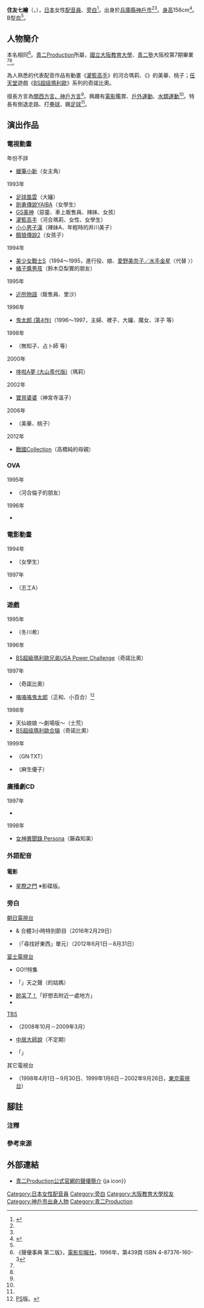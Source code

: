 {{multiple issues|
{{Notability Unreferenced|time=2016-08-24T04:41:57+00:00}}
{{Primarysources|time=2016-08-24T04:41:57+00:00}}
}}
{{noteTA|G1=Anime}}
{{配音員
|姓名= 住友七繪
|圖片= 
|尺寸= 
|替代= 
|簡介= 
|本名= 同上
|外文名= 住友 七絵
|外文= ja
|羅馬拼音= 
|英文名= 
|暱稱= 
|藝名= 
|國籍= 
|籍貫= 
|出生地= 
|出身地= {{JPN}}[[兵庫縣|兵庫縣]][[神戶市|神戶市]]
|死歿地= 
|出生名= 
|生年= 
|生月= 7
|生日= 27
|歿年= 
|歿月= 
|歿日= 
|血型= B型
|配演語言= 
|教育程度= 
|母校= [[大阪教育大學|大阪教育大學]]
|所屬= [[青二製作|青二Production]]
|宗教信仰= 
|配偶= 
|活躍年代= 
|出道作= 
|代表作= '''動畫'''<br />河合瑪莉（[[灌籃高手|灌籃高手]]）<br />美華、桃子（{{link-ja|erico|erico|erico}}）<hr />'''遊戲'''<br />奇諾比奧（[[超级馬里奥兄弟USA|BS超级瑪利歐]]系列）
|網站= 
|其他= 
|module= {{japanese|embed=yes|住友 七絵|すみとも ななえ|Sumitomo Nanae}}
}}
'''住友七繪'''（{{lang-ja|住友七絵}}，{{bd||7月27日<ref name="aoni-pro">{{Cite web|date=|url=https://www.aoni.co.jp/search/sumitomo-nanae.html|title=青二Production公式官網的聲優簡介|work=|author=|publisher=[[青二製作|青二Production]]|accessdate=2016-08-24|language=ja|archive-date=|archive-url=|dead-url=no}}</ref><ref name="goo人名事典">{{Cite web|url=https://dictionary.goo.ne.jp/word/person/住友七絵/|script-title=ja:住友七絵（すみともななえ）の解説|publisher=goo人名事典|accessdate=2019-12-08|language=ja|archive-date=2020-10-11|archive-url=https://web.archive.org/web/20201011093344/https://dictionary.goo.ne.jp/word/person/%E4%BD%8F%E5%8F%8B%E4%B8%83%E7%B5%B5/|dead-url=no}}</ref>||}}），[[日本|日本]]女性[[配音員|配音員]]、[[旁白|旁白]]<ref name="タレントデータバンク">{{Cite web|url=https://www.talent-databank.co.jp/search/t2000046237|script-title=ja:住友 七絵|work=Talent Date Bank|accessdate=2019-12-08|language=ja|archive-date=2020-10-26|archive-url=https://web.archive.org/web/20201026191805/https://www.talent-databank.co.jp/search/t2000046237|dead-url=no}}</ref>。出身於[[兵庫縣|兵庫縣]][[神戶市|神戶市]]<ref name="aoni-pro" /><ref name="goo人名事典" />。[[身高|身高]]156cm<ref name="青二プロダクションアーカイブ">{{Cite web|url=https://web.archive.org/web/20150510005228/http://www.aoni.co.jp/actress/sa/sumitomo-nanae.html|title=青二Production公式官網的聲優簡介（存於互聯網檔案館）|publisher=青二Production]|accessdate=2019-12-08|language=ja}}</ref>。B型[[血型|血]]<ref name="青二プロダクションアーカイブ" />。

== 人物簡介 ==
本名相同<ref>《聲優事典 第二版》，[[電影旬報社|電影旬報社]]，1996年，第439頁 ISBN 4-87376-160-3</ref>。[[青二製作|青二Production]]所屬，[[大阪教育大學|國立大阪教育大學]]、[[青二塾|青二塾]]大阪校第7期畢業<ref name="aoni-pro" /><ref name="タレントデータバンク" />。

為人熟悉的代表配音作品有動畫《[[灌籃高手|灌籃高手]]》的河合瑪莉、《{{link-ja|erico|erico|erico}}》的美華、桃子；[[任天堂|任天堂]]遊戲《[[超级馬里奥兄弟USA|BS超级瑪利歐]]》系列的奇諾比奧。

擅長方言為[[近畿方言|關西方言、神戶方言]]<ref name="aoni-pro" />。興趣有[[電影|電影]]鑑賞、[[戶外運動|戶外運動]]、[[水類運動|水類運動]]<ref name="aoni-pro" />。特長有倒退走路、打[[壘球|壘球]]、踢[[足球|足球]]<ref name="aoni-pro" />。

== 演出作品 ==
=== 電視動畫 ===
; 年份不詳
* [[蠟筆小新|蠟筆小新]]（女主角）
; 1993年
* [[足球風雲|足球風雲]]（大嬸）
* [[城市風雲兒|劍勇傳說YAIBA]]（女學生）
* [[GS美神極樂大作戰|GS美神]]（惡靈、車上販售員、辣妹、女孩）
* [[灌籃高手|灌籃高手]]（河合瑪莉、女性、女學生）
* [[小小男子漢|小小男子漢]]（辣妹A、年輕時的井川美子）
* [[餓狼傳說|餓狼傳說2]]（女孩子）
; 1994年
* [[美少女戰士S|美少女戰士S]]（1994～1995，進行役、{{lang|ja|トゲトゲ}}娘、[[愛野美奈子|愛野美奈子／水手金星]]〈代替<!--第163話-->〉）
* [[橘子醬男孩|橘子醬男孩]]（鈴木亞梨實的朋友）
; 1995年
* [[近所物語|近所物語]]（販售員、里沙）
; 1996年
* [[鬼太郎|鬼太郎 (第4作)]]（1996～1997，主婦、裡子、大嬸、魔女、洋子 等）
; 1998年
* {{link-ja|吉本無知子物語|ヨシモトムチッ子物語}}（無知子、占卜師 等）
; 2000年
* [[哆啦A夢_(動畫)|哆啦A夢 (大山羨代版)]]（瑪莉）
; 2002年
* [[天才兒童MAX|寶貝婆婆]]（神宮寺溫子）
; 2006年
* {{link-ja|erico|erico|erico}}（美華、桃子）
; 2012年
* [[戰國Collection|戰國Collection]]（高橋純的母親）

=== OVA ===
; 1995年
* {{link-ja|天氣預報大姊姊|お天気お姉さん (漫画)}}（河合倫子的朋友）
; 1996年
* {{lang|ja|[[炸彈人系列|炸彈人：勇気をありがとう 私が耳になる]]}}

=== 電影動畫 ===
; 1994年
* {{link-ja|灌籃高手 (1994年電影動畫)|スラムダンク (1994年の映画)|劇場版 灌籃高手}}（女學生）
; 1997年
* {{link-ja|地球變動之日|地球が動いた日}}（志工A）

=== 遊戲 ===
; 1995年
* {{link-ja|涼崎偵探事務所事件簿|涼崎探偵事務所ファイル|黑之斷章}}（冬川希）
; 1996年
* [[超級馬里奧兄弟USA|BS超級瑪利歐兄弟USA Power Challenge]]（奇諾比奧）
; 1997年
* {{lang|ja|[[越野機車|越野機車 ぶんぶんマリオバトル]]}}（奇諾比奧）
* [[鬼太郎#相關遊戲|咯咯咯鬼太郎]]（正和、小百合）<ref group="注" name="ps">[[PlayStation|PS]]版。</ref>
; 1998年
* 天仙娘娘 ～劇場版～（士荒）
* [[超级馬里奥合辑|BS超级瑪利歐合辑]]（奇諾比奧）
; 1999年
* {{link-ja|奏（騷）樂都市大阪|ソウ楽都市OSAKA}}（GN·TXT）
* {{link-ja|真愛物語|トゥルー・ラブストーリー|真愛物語2}}（麻生優子）

=== 廣播劇CD ===
; 1997年
* {{lang|ja|{{link-ja|究極パロディウス|究極パロディウス}}}}
; 1998年
* [[女神異聞錄_Persona|女神異聞錄 Persona]]（藤森知美）

=== 外語配音 ===
==== 電影 ====
* [[星際之門_(電影)|星際之門]] ※影碟版。

=== 旁白 ===
; [[朝日電視台|朝日電視台]]
* {{link-ja|揭開寺廟面紗|お坊さんバラエティ ぶっちゃけ寺}}&{{link-ja|阿Q猜謎王|クイズプレゼンバラエティー Qさま!!}} 合體3小時特別節目（2016年2月29日）
* {{link-ja|若大將的悠哉悠哉散步|若大将のゆうゆう散歩}}（「尋找好東西」單元）（2012年6月1日－8月31日）

; [[富士電視台|富士電視台]]
* {{lang|ja|{{link-ja|クイズ！年の差なんて|クイズ!年の差なんて}}}} {{lang|ja|バブルへ}} GO!!特集
* {{lang|ja|{{link-ja|はねるのトびら|はねるのトびら}}}}「{{lang|ja|{{link-ja|オシャレ魔女 アブandチェンジ|オシャレ魔女 アブandチェンジ}}}}」天之聲（{{lang|ja|アブ}}的姑媽）
* [[帥呆了！|帥呆了！]]「好想去附近一處地方」
* {{link-ja|MentoreG|メントレG}}

; [[TBS電視台|TBS]]
* {{link-ja|德光和夫的感動重逢"想見你"|徳光和夫の感動再会"逢いたい"}}（2008年10月－2009年3月）
* [[中居大師說|中居大師說]]（不定期）
* {{link-ja|Broad Caster|ブロードキャスター}}「{{link-ja|為了父親的WIDE SHOW講座|お父さんのためのワイドショー講座}}」

; 其它電視台
* {{link-ja|GameWave|GameWave}}（1998年4月1日－9月30日、1999年1月6日－2002年9月26日，[[東京電視台|東京電視台]]）

== 腳註 ==
=== 注釋 ===
{{reflist|group="注"}}

=== 參考來源 ===
{{reflist}}

== 外部連結 ==
* [https://www.aoni.co.jp/search/sumitomo-nanae.html 青二Production公式官網的聲優簡介] {ja icon}}

{{青二Production}}
{{DEFAULTSORT:Sumitomo Nanae}}
[[Category:日本女性配音員|Category:日本女性配音員]]
[[Category:旁白|Category:旁白]]
[[Category:大阪教育大學校友|Category:大阪教育大學校友]]
[[Category:神戶市出身人物|Category:神戶市出身人物]]
[[Category:青二Production|Category:青二Production]]